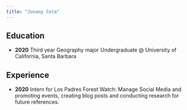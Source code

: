```yaml
---
title: "Jovany Cota"
---
```


## Education
- **2020** 
Third year Geography major Undergraduate @ University of California, Santa Barbara

## Experience
- **2020**
  Intern for Los Padres Forest    Watch: Manage Social Media and   promoting events, creating      blog posts and conducting       research for future references. 